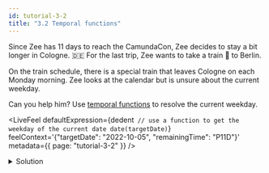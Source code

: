 ```yaml
---
id: tutorial-3-2
title: "3.2 Temporal functions"
---
```



Since Zee has 11 days to reach the CamundaCon, Zee decides to stay a bit longer in Cologne. :de: For
the last trip, Zee wants to take a train :bullettrain_front: to Berlin.

On the train schedule, there is a special train that leaves Cologne on each Monday morning. Zee
looks at the calendar but is unsure about the current weekday.

Can you help him? Use
[temporal functions](https://docs.camunda.io/docs/components/modeler/feel/builtin-functions/feel-built-in-functions-temporal) to resolve the
current weekday.

<LiveFeel
  defaultExpression={dedent`
    // use a function to get the weekday of the current date
    date(targetDate)`}
    feelContext='{"targetDate": "2022-10-05", "remainingTime": "P11D"}'
  metadata={{ page: "tutorial-3-2" }}
/>

<details>
  <summary>Solution</summary>
  <div>
    <div>
      It is Saturday. Zee can stay the weekend in Cologne.
    </div>
    <br />
    <pre title={'Expression'}>
      day of week(date(targetDate) - duration(remainingTime))
    </pre>
  </div>
</details>
